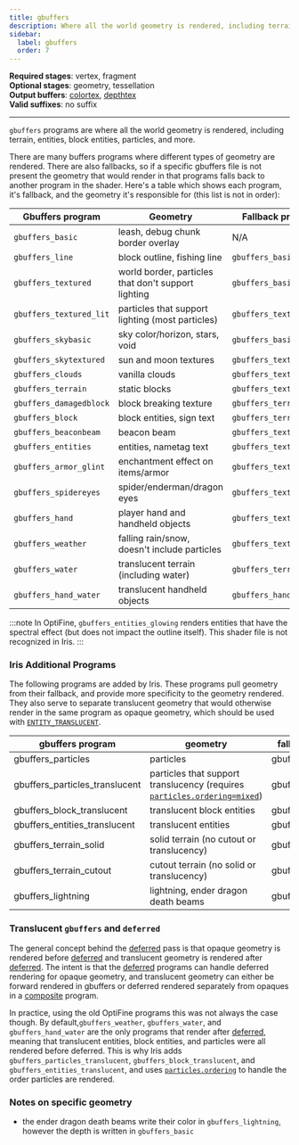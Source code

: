 ```yaml
---
title: gbuffers
description: Where all the world geometry is rendered, including terrain, entities, block entities, particles, and more.
sidebar:
  label: gbuffers
  order: 7
---
```


**Required stages**: vertex, fragment  
**Optional stages**: geometry, tessellation  
**Output buffers**: [colortex](/current/reference/buffers/colortex), [depthtex](/current/reference/buffers/depthtex)  
**Valid suffixes**: no suffix

-------------------------------------------------

`gbuffers` programs are where all the world geometry is rendered, including terrain, entities, block entities, particles, and more.

There are many buffers programs where different types of geometry are rendered. There are also fallbacks, so if a specific gbuffers file is not present the geometry that would render in that programs falls back to another program in the shader. Here's a table which shows each program, it's fallback, and the geometry it's responsible for (this list is not in order):

| Gbuffers program            | Geometry                                            | Fallback program        |
|-----------------------------|-----------------------------------------------------|-------------------------|
| `gbuffers_basic`            | leash, debug chunk border overlay                   |  N/A                    |
| `gbuffers_line`             | block outline, fishing line                         | `gbuffers_basic`        |
| `gbuffers_textured`         | world border, particles that don't support lighting | `gbuffers_basic`        |
| `gbuffers_textured_lit`     | particles that support lighting (most particles)    | `gbuffers_textured`     |
| `gbuffers_skybasic`         | sky color/horizon, stars, void                      | `gbuffers_basic`        |
| `gbuffers_skytextured`      | sun and moon textures                               | `gbuffers_textured`     |
| `gbuffers_clouds`           | vanilla clouds                                      | `gbuffers_textured`     |
| `gbuffers_terrain`          | static blocks                                       | `gbuffers_textured_lit` |
| `gbuffers_damagedblock`     | block breaking texture                              | `gbuffers_terrain`      |
| `gbuffers_block`            | block entities, sign text                           | `gbuffers_terrain`      |
| `gbuffers_beaconbeam`       | beacon beam                                         | `gbuffers_textured`     |
| `gbuffers_entities`         | entities, nametag text                              | `gbuffers_textured_lit` |
| `gbuffers_armor_glint`      | enchantment effect on items/armor                   | `gbuffers_textured`     |
| `gbuffers_spidereyes`       | spider/enderman/dragon eyes                         | `gbuffers_textured`     |
| `gbuffers_hand`             | player hand and handheld objects                    | `gbuffers_textured_lit` |
| `gbuffers_weather`          | falling rain/snow, doesn't include particles        | `gbuffers_textured_lit` |
| `gbuffers_water`            | translucent terrain (including water)               | `gbuffers_terrain`      |
| `gbuffers_hand_water`       | translucent handheld objects                        | `gbuffers_hand`         |

:::note
In OptiFine, `gbuffers_entities_glowing` renders entities that have the spectral effect (but does not impact the outline itself). This shader file is not recognized in Iris.
:::


### Iris Additional Programs
The following programs are added by Iris. These programs pull geometry from their fallback, and provide more specificity to the geometry rendered. They also serve to separate translucent geometry that would otherwise render in the same program as opaque geometry, which should be used with [`ENTITY_TRANSLUCENT`](/current/reference/shadersproperties/flags).

| gbuffers program               | geometry                                                                                                                     | fallback program      |
|--------------------------------|------------------------------------------------------------------------------------------------------------------------------|-----------------------|
| gbuffers_particles             | particles                                                                                                                    | gbuffers_textured_lit |
| gbuffers_particles_translucent | particles that support translucency (requires [`particles.ordering=mixed`](/current/reference/shadersproperties/ordering#particlesordering)) | gbuffers_particles    |
| gbuffers_block_translucent     | translucent block entities                                                                                                   | gbuffers_block        |
| gbuffers_entities_translucent  | translucent entities                                                                                                         | gbuffers_entities     |
| gbuffers_terrain_solid         | solid terrain (no cutout or translucency)                                                                                    | gbuffers_terrain      |
| gbuffers_terrain_cutout        | cutout terrain (no solid or translucency)                                                                                    | gbuffers_terrain      |
| gbuffers_lightning             | lightning, ender dragon death beams                                                                                          | gbuffers_entities     |


### Translucent `gbuffers` and `deferred`
The general concept behind the [deferred](/current/reference/programs/deferred) pass is that opaque geometry is rendered before [deferred](/current/reference/programs/deferred) and translucent geometry is rendered after [deferred](/current/reference/programs/deferred). The intent is that the [deferred](/current/reference/programs/deferred) programs can handle deferred rendering for opaque geometry, and translucent geometry can either be forward rendered in gbuffers or deferred rendered separately from opaques in a [composite](/current/reference/programs/composite) program.

In practice, using the old OptiFine programs this was not always the case though. By default,`gbuffers_weather`, `gbuffers_water`, and `gbuffers_hand_water` are the only programs that render after [deferred](/current/reference/programs/deferred), meaning that translucent entities, block entities, and particles were all rendered before deferred. This is why Iris adds `gbuffers_particles_translucent`, `gbuffers_block_translucent`, and `gbuffers_entities_translucent`, and uses [`particles.ordering`](/current/reference/shadersproperties/ordering#particlesordering) to handle the order particles are rendered.


### Notes on specific geometry
- the ender dragon death beams write their color in `gbuffers_lightning`, however the depth is written in `gbuffers_basic`